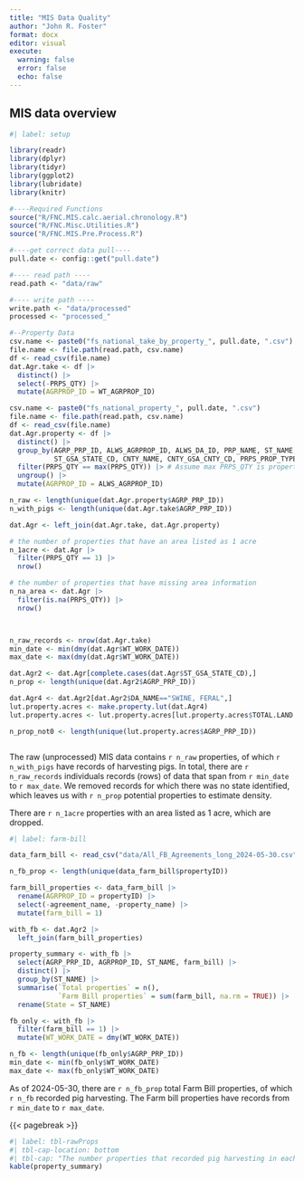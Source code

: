 ```yaml
---
title: "MIS Data Quality"
author: "John R. Foster"
format: docx
editor: visual
execute: 
  warning: false
  error: false
  echo: false
---
```


## MIS data overview

```r
#| label: setup

library(readr)
library(dplyr)
library(tidyr)
library(ggplot2)
library(lubridate)
library(knitr)

#----Required Functions
source("R/FNC.MIS.calc.aerial.chronology.R")
source("R/FNC.Misc.Utilities.R")
source("R/FNC.MIS.Pre.Process.R")

#----get correct data pull----
pull.date <- config::get("pull.date")

#---- read path ----
read.path <- "data/raw"

#---- write path ----
write.path <- "data/processed"
processed <- "processed_"

#--Property Data
csv.name <- paste0("fs_national_take_by_property_", pull.date, ".csv")
file.name <- file.path(read.path, csv.name)
df <- read_csv(file.name)
dat.Agr.take <- df |>
  distinct() |>
  select(-PRPS_QTY) |>
  mutate(AGRPROP_ID = WT_AGRPROP_ID)

csv.name <- paste0("fs_national_property_", pull.date, ".csv")
file.name <- file.path(read.path, csv.name)
df <- read_csv(file.name)
dat.Agr.property <- df |>
  distinct() |>
  group_by(AGRP_PRP_ID, ALWS_AGRPROP_ID, ALWS_DA_ID, PRP_NAME, ST_NAME, 
           ST_GSA_STATE_CD, CNTY_NAME, CNTY_GSA_CNTY_CD, PRPS_PROP_TYPE) |>
  filter(PRPS_QTY == max(PRPS_QTY)) |> # Assume max PRPS_QTY is property size
  ungroup() |>
  mutate(AGRPROP_ID = ALWS_AGRPROP_ID)

n_raw <- length(unique(dat.Agr.property$AGRP_PRP_ID))
n_with_pigs <- length(unique(dat.Agr.take$AGRP_PRP_ID))

dat.Agr <- left_join(dat.Agr.take, dat.Agr.property)

# the number of properties that have an area listed as 1 acre
n_1acre <- dat.Agr |> 
  filter(PRPS_QTY == 1) |> 
  nrow()

# the number of properties that have missing area information
n_na_area <- dat.Agr |> 
  filter(is.na(PRPS_QTY)) |> 
  nrow()



n_raw_records <- nrow(dat.Agr.take)
min_date <- min(dmy(dat.Agr$WT_WORK_DATE))
max_date <- max(dmy(dat.Agr$WT_WORK_DATE))

dat.Agr2 <- dat.Agr[complete.cases(dat.Agr$ST_GSA_STATE_CD),]
n_prop <- length(unique(dat.Agr2$AGRP_PRP_ID))

dat.Agr4 <- dat.Agr2[dat.Agr2$DA_NAME=="SWINE, FERAL",]
lut.property.acres <- make.property.lut(dat.Agr4)
lut.property.acres <- lut.property.acres[lut.property.acres$TOTAL.LAND > 0, ]

n_prop_not0 <- length(unique(lut.property.acres$AGRP_PRP_ID))



```

The raw (unprocessed) MIS data contains `r n_raw` properties, of which `r n_with_pigs` have records of harvesting pigs. In total, there are `r n_raw_records` individuals records (rows) of data that span from `r min_date` to `r max_date`. We removed records for which there was no state identified, which leaves us with `r n_prop` potential properties to estimate density.

There are `r n_1acre` properties with an area listed as 1 acre, which are dropped.

```r
#| label: farm-bill

data_farm_bill <- read_csv("data/All_FB_Agreements_long_2024-05-30.csv")

n_fb_prop <- length(unique(data_farm_bill$propertyID))

farm_bill_properties <- data_farm_bill |> 
  rename(AGRPROP_ID = propertyID) |> 
  select(-agreement_name, -property_name) |> 
  mutate(farm_bill = 1)

with_fb <- dat.Agr2 |> 
  left_join(farm_bill_properties)

property_summary <- with_fb |>
  select(AGRP_PRP_ID, AGRPROP_ID, ST_NAME, farm_bill) |> 
  distinct() |> 
  group_by(ST_NAME) |> 
  summarise(`Total properties` = n(),
            `Farm Bill properties` = sum(farm_bill, na.rm = TRUE)) |>
  rename(State = ST_NAME)

fb_only <- with_fb |> 
  filter(farm_bill == 1) |> 
  mutate(WT_WORK_DATE = dmy(WT_WORK_DATE))

n_fb <- length(unique(fb_only$AGRP_PRP_ID))
min_date <- min(fb_only$WT_WORK_DATE)
max_date <- max(fb_only$WT_WORK_DATE)

```

As of 2024-05-30, there are `r n_fb_prop` total Farm Bill properties, of which `r n_fb` recorded pig harvesting. The Farm bill properties have records from `r min_date` to `r max_date`.

{{< pagebreak >}}

```r
#| label: tbl-rawProps
#| tbl-cap-location: bottom
#| tbl-cap: "The number properties that recorded pig harvesting in each state"
kable(property_summary)
```
